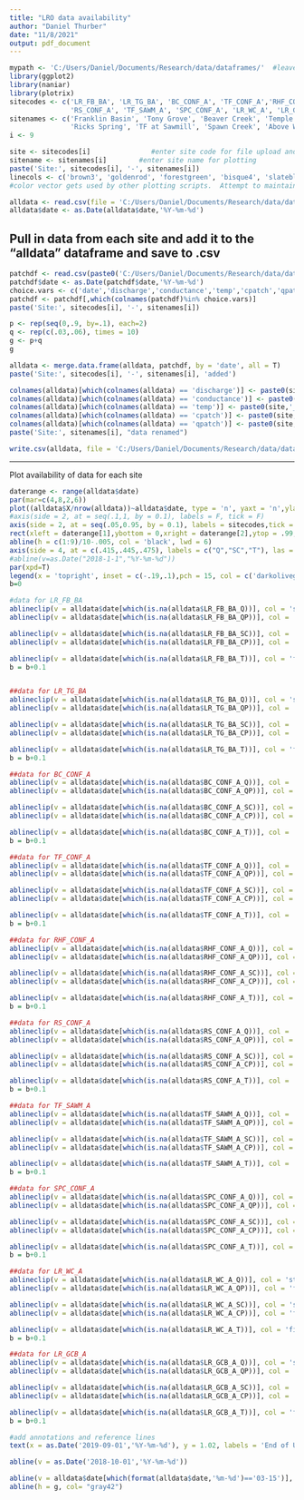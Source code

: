```yaml
---
title: "LRO data availability"
author: "Daniel Thurber"
date: "11/8/2021"
output: pdf_document
---
```

```r
mypath <- 'C:/Users/Daniel/Documents/Research/data/dataframes/'  #leave this as directory
library(ggplot2)
library(naniar)
library(plotrix)
sitecodes <- c('LR_FB_BA', 'LR_TG_BA', 'BC_CONF_A', 'TF_CONF_A','RHF_CONF_A',
               'RS_CONF_A', 'TF_SAWM_A', 'SPC_CONF_A', 'LR_WC_A', 'LR_GCB_A')
sitenames <- c('Franklin Basin', 'Tony Grove', 'Beaver Creek', 'Temple Fork', 'Right Hand Fork',
               'Ricks Spring', 'TF at Sawmill', 'Spawn Creek', 'Above Wood Camp', 'Guinavah Campground')
i <- 9

site <- sitecodes[i]               #enter site code for file upload and export
sitename <- sitenames[i]        #enter site name for plotting
paste('Site:', sitecodes[i], '-', sitenames[i])
linecols <- c('brown3', 'goldenrod', 'forestgreen', 'bisque4', 'slateblue', 'sienna3', 'aquamarine3', 'magenta4')
#color vector gets used by other plotting scripts.  Attempt to maintain any changes made to the palette
```

```r
alldata <- read.csv(file = 'C:/Users/Daniel/Documents/Research/data/dataframes/patched_data/all_data.csv', stringsAsFactors = F)
alldata$date <- as.Date(alldata$date,'%Y-%m-%d')
```

Pull in data from each site and add it to the "alldata" dataframe and save to .csv
---
```r
patchdf <- read.csv(paste0('C:/Users/Daniel/Documents/Research/data/dataframes/patched_data/',site,'_patched.csv'))
patchdf$date <- as.Date(patchdf$date,'%Y-%m-%d')
choice.vars <- c('date','discharge','conductance','temp','cpatch','qpatch')
patchdf <- patchdf[,which(colnames(patchdf)%in% choice.vars)]
paste('Site:', sitecodes[i], '-', sitenames[i])
```


```r
p <- rep(seq(0,.9, by=.1), each=2) 
q <- rep(c(.03,.06), times = 10)
g <- p+q
g
```

```r
alldata <- merge.data.frame(alldata, patchdf, by = 'date', all = T)
paste('Site:', sitecodes[i], '-', sitenames[i], 'added')

```

```r
colnames(alldata)[which(colnames(alldata) == 'discharge')] <- paste0(site,'_Q')
colnames(alldata)[which(colnames(alldata) == 'conductance')] <- paste0(site,'_SC')
colnames(alldata)[which(colnames(alldata) == 'temp')] <- paste0(site,'_T')
colnames(alldata)[which(colnames(alldata) == 'cpatch')] <- paste0(site,'_CP')
colnames(alldata)[which(colnames(alldata) == 'qpatch')] <- paste0(site,'_QP')
paste('Site:', sitenames[i], "data renamed")

```

```r
write.csv(alldata, file = 'C:/Users/Daniel/Documents/Research/data/dataframes/patched_data/all_data.csv')
```
---

Plot availability of data for each site



```r
daterange <- range(alldata$date)
par(mar=c(4,8,2,6))
plot((alldata$X/nrow(alldata))~alldata$date, type = 'n', yaxt = 'n',ylab ='', xlab = 'Date (tick marks: Jan. 1, white lines: Mar. 15)', ylim = c(0,1), main = "Data availability of LRO aquatic sites")
#axis(side = 2, at = seq(.1,1, by = 0.1), labels = F, tick = F)
axis(side = 2, at = seq(.05,0.95, by = 0.1), labels = sitecodes,tick = F, las = 1)
rect(xleft = daterange[1],ybottom = 0,xright = daterange[2],ytop = .99, col = "darkolivegreen3", border = NA)
abline(h = c(1:9)/10-.005, col = 'black', lwd = 6)
axis(side = 4, at = c(.415,.445,.475), labels = c("Q","SC","T"), las = 1, tick = F)
#abline(v=as.Date("2018-1-1","%Y-%m-%d"))
par(xpd=T)
legend(x = 'topright', inset = c(-.19,.1),pch = 15, col = c('darkolivegreen3','steelblue','firebrick2'),legend = c('observed','Patched','missing'))
b=0

#data for LR_FB_BA
ablineclip(v = alldata$date[which(is.na(alldata$LR_FB_BA_Q))], col = 'steelblue', y1=b, y2=b+0.03)
ablineclip(v = alldata$date[which(is.na(alldata$LR_FB_BA_QP))], col = 'firebrick2', y1=b, y2=b+0.03)

ablineclip(v = alldata$date[which(is.na(alldata$LR_FB_BA_SC))], col = 'steelblue', y1=b+0.03, y2=b+0.06)
ablineclip(v = alldata$date[which(is.na(alldata$LR_FB_BA_CP))], col = 'firebrick2', y1=b+0.03, y2=b+0.06)

ablineclip(v = alldata$date[which(is.na(alldata$LR_FB_BA_T))], col = 'firebrick2', y1=b+0.06, y2=b+0.09)
b = b+0.1


##data for LR_TG_BA
ablineclip(v = alldata$date[which(is.na(alldata$LR_TG_BA_Q))], col = 'steelblue', y1=b, y2=b+0.03)
ablineclip(v = alldata$date[which(is.na(alldata$LR_TG_BA_QP))], col = 'firebrick2', y1=b, y2=b+0.03)

ablineclip(v = alldata$date[which(is.na(alldata$LR_TG_BA_SC))], col = 'steelblue', y1=b+0.03, y2=b+0.06)
ablineclip(v = alldata$date[which(is.na(alldata$LR_TG_BA_CP))], col = 'firebrick2', y1=b+0.03, y2=b+0.06)

ablineclip(v = alldata$date[which(is.na(alldata$LR_TG_BA_T))], col = 'firebrick2', y1=b+0.06, y2=b+0.09)
b = b+0.1

##data for BC_CONF_A
ablineclip(v = alldata$date[which(is.na(alldata$BC_CONF_A_Q))], col = 'steelblue', y1=b, y2=b+0.03)
ablineclip(v = alldata$date[which(is.na(alldata$BC_CONF_A_QP))], col = 'firebrick2', y1=b, y2=b+0.03)

ablineclip(v = alldata$date[which(is.na(alldata$BC_CONF_A_SC))], col = 'steelblue', y1=b+0.03, y2=b+0.06)
ablineclip(v = alldata$date[which(is.na(alldata$BC_CONF_A_CP))], col = 'firebrick2', y1=b+0.03, y2=b+0.06)

ablineclip(v = alldata$date[which(is.na(alldata$BC_CONF_A_T))], col = 'firebrick2', y1=b+0.06, y2=b+0.09)
b = b+0.1

##data for TF_CONF_A
ablineclip(v = alldata$date[which(is.na(alldata$TF_CONF_A_Q))], col = 'steelblue', y1=b, y2=b+0.03)
ablineclip(v = alldata$date[which(is.na(alldata$TF_CONF_A_QP))], col = 'firebrick2', y1=b, y2=b+0.03)

ablineclip(v = alldata$date[which(is.na(alldata$TF_CONF_A_SC))], col = 'steelblue', y1=b+0.03, y2=b+0.06)
ablineclip(v = alldata$date[which(is.na(alldata$TF_CONF_A_CP))], col = 'firebrick2', y1=b+0.03, y2=b+0.06)

ablineclip(v = alldata$date[which(is.na(alldata$TF_CONF_A_T))], col = 'firebrick2', y1=b+0.06, y2=b+0.09)
b = b+0.1

##data for RHF_CONF_A
ablineclip(v = alldata$date[which(is.na(alldata$RHF_CONF_A_Q))], col = 'steelblue', y1=b, y2=b+0.03)
ablineclip(v = alldata$date[which(is.na(alldata$RHF_CONF_A_QP))], col = 'firebrick2', y1=b, y2=b+0.03)

ablineclip(v = alldata$date[which(is.na(alldata$RHF_CONF_A_SC))], col = 'steelblue', y1=b+0.03, y2=b+0.06)
ablineclip(v = alldata$date[which(is.na(alldata$RHF_CONF_A_CP))], col = 'firebrick2', y1=b+0.03, y2=b+0.06)

ablineclip(v = alldata$date[which(is.na(alldata$RHF_CONF_A_T))], col = 'firebrick2', y1=b+0.06, y2=b+0.09)
b = b+0.1

##data for RS_CONF_A
ablineclip(v = alldata$date[which(is.na(alldata$RS_CONF_A_Q))], col = 'steelblue', y1=b, y2=b+0.03)
ablineclip(v = alldata$date[which(is.na(alldata$RS_CONF_A_QP))], col = 'firebrick2', y1=b, y2=b+0.03)

ablineclip(v = alldata$date[which(is.na(alldata$RS_CONF_A_SC))], col = 'steelblue', y1=b+0.03, y2=b+0.06)
ablineclip(v = alldata$date[which(is.na(alldata$RS_CONF_A_CP))], col = 'firebrick2', y1=b+0.03, y2=b+0.06)

ablineclip(v = alldata$date[which(is.na(alldata$RS_CONF_A_T))], col = 'firebrick2', y1=b+0.06, y2=b+0.09)
b = b+0.1

##data for TF_SAWM_A
ablineclip(v = alldata$date[which(is.na(alldata$TF_SAWM_A_Q))], col = 'steelblue', y1=b, y2=b+0.03)
ablineclip(v = alldata$date[which(is.na(alldata$TF_SAWM_A_QP))], col = 'firebrick2', y1=b, y2=b+0.03)

ablineclip(v = alldata$date[which(is.na(alldata$TF_SAWM_A_SC))], col = 'steelblue', y1=b+0.03, y2=b+0.06)
ablineclip(v = alldata$date[which(is.na(alldata$TF_SAWM_A_CP))], col = 'firebrick2', y1=b+0.03, y2=b+0.06)

ablineclip(v = alldata$date[which(is.na(alldata$TF_SAWM_A_T))], col = 'firebrick2', y1=b+0.06, y2=b+0.09)
b = b+0.1

##data for SPC_CONF_A
ablineclip(v = alldata$date[which(is.na(alldata$SPC_CONF_A_Q))], col = 'steelblue', y1=b, y2=b+0.03)
ablineclip(v = alldata$date[which(is.na(alldata$SPC_CONF_A_QP))], col = 'firebrick2', y1=b, y2=b+0.03)

ablineclip(v = alldata$date[which(is.na(alldata$SPC_CONF_A_SC))], col = 'steelblue', y1=b+0.03, y2=b+0.06)
ablineclip(v = alldata$date[which(is.na(alldata$SPC_CONF_A_CP))], col = 'firebrick2', y1=b+0.03, y2=b+0.06)

ablineclip(v = alldata$date[which(is.na(alldata$SPC_CONF_A_T))], col = 'firebrick2', y1=b+0.06, y2=b+0.09)
b = b+0.1

##data for LR_WC_A
ablineclip(v = alldata$date[which(is.na(alldata$LR_WC_A_Q))], col = 'steelblue', y1=b, y2=b+0.03)
ablineclip(v = alldata$date[which(is.na(alldata$LR_WC_A_QP))], col = 'firebrick2', y1=b, y2=b+0.03)

ablineclip(v = alldata$date[which(is.na(alldata$LR_WC_A_SC))], col = 'steelblue', y1=b+0.03, y2=b+0.06)
ablineclip(v = alldata$date[which(is.na(alldata$LR_WC_A_CP))], col = 'firebrick2', y1=b+0.03, y2=b+0.06)

ablineclip(v = alldata$date[which(is.na(alldata$LR_WC_A_T))], col = 'firebrick2', y1=b+0.06, y2=b+0.09)
b = b+0.1

##data for LR_GCB_A
ablineclip(v = alldata$date[which(is.na(alldata$LR_GCB_A_Q))], col = 'steelblue', y1=b, y2=b+0.03)
ablineclip(v = alldata$date[which(is.na(alldata$LR_GCB_A_QP))], col = 'firebrick2', y1=b, y2=b+0.03)

ablineclip(v = alldata$date[which(is.na(alldata$LR_GCB_A_SC))], col = 'steelblue', y1=b+0.03, y2=b+0.06)
ablineclip(v = alldata$date[which(is.na(alldata$LR_GCB_A_CP))], col = 'firebrick2', y1=b+0.03, y2=b+0.06)

ablineclip(v = alldata$date[which(is.na(alldata$LR_GCB_A_T))], col = 'firebrick2', y1=b+0.06, y2=b+0.09)
b = b+0.1

#add annotations and reference lines
text(x = as.Date('2019-09-01','%Y-%m-%d'), y = 1.02, labels = 'End of UEB outputs')

abline(v = as.Date('2018-10-01','%Y-%m-%d'))

abline(v = alldata$date[which(format(alldata$date,'%m-%d')=='03-15')], col= 'white')
abline(h = g, col= "gray42")
```


